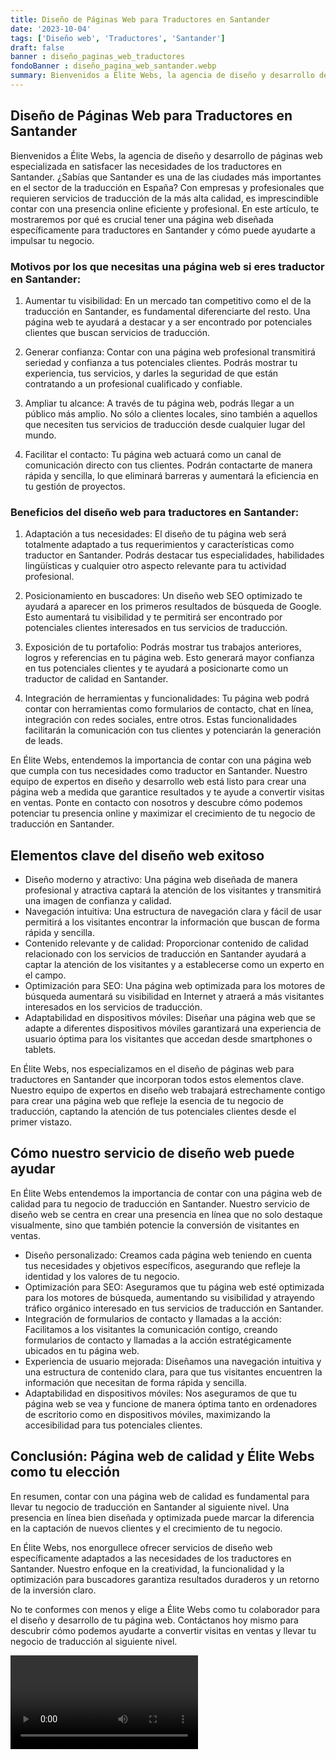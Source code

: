 ```yaml
---
title: Diseño de Páginas Web para Traductores en Santander
date: '2023-10-04'
tags: ['Diseño web', 'Traductores', 'Santander']
draft: false
banner : diseño_paginas_web_traductores
fondoBanner : diseño_pagina_web_santander.webp
summary: Bienvenidos a Élite Webs, la agencia de diseño y desarrollo de páginas web especializada en satisfacer las necesidades de los traductores en Santander. ¿Sabías que Santander es una de las ciudades más importantes en el sector de la traducción en España? Con empresas y profesionales que requieren servicios de traducción de la más alta calidad, es imprescindible contar con una presencia online eficiente y profesional. En este artículo, te mostraremos por qué es crucial tener una página web diseñada específicamente para traductores en Santander y cómo puede ayudarte a impulsar tu negocio.
---
```


## Diseño de Páginas Web para Traductores en Santander

Bienvenidos a Élite Webs, la agencia de diseño y desarrollo de páginas web especializada en satisfacer las necesidades de los traductores en Santander. ¿Sabías que Santander es una de las ciudades más importantes en el sector de la traducción en España? Con empresas y profesionales que requieren servicios de traducción de la más alta calidad, es imprescindible contar con una presencia online eficiente y profesional. En este artículo, te mostraremos por qué es crucial tener una página web diseñada específicamente para traductores en Santander y cómo puede ayudarte a impulsar tu negocio.

### Motivos por los que necesitas una página web si eres traductor en Santander:

1. Aumentar tu visibilidad: En un mercado tan competitivo como el de la traducción en Santander, es fundamental diferenciarte del resto. Una página web te ayudará a destacar y a ser encontrado por potenciales clientes que buscan servicios de traducción.

2. Generar confianza: Contar con una página web profesional transmitirá seriedad y confianza a tus potenciales clientes. Podrás mostrar tu experiencia, tus servicios, y darles la seguridad de que están contratando a un profesional cualificado y confiable.

3. Ampliar tu alcance: A través de tu página web, podrás llegar a un público más amplio. No sólo a clientes locales, sino también a aquellos que necesiten tus servicios de traducción desde cualquier lugar del mundo.

4. Facilitar el contacto: Tu página web actuará como un canal de comunicación directo con tus clientes. Podrán contactarte de manera rápida y sencilla, lo que eliminará barreras y aumentará la eficiencia en tu gestión de proyectos.

### Beneficios del diseño web para traductores en Santander:

1. Adaptación a tus necesidades: El diseño de tu página web será totalmente adaptado a tus requerimientos y características como traductor en Santander. Podrás destacar tus especialidades, habilidades lingüísticas y cualquier otro aspecto relevante para tu actividad profesional.

2. Posicionamiento en buscadores: Un diseño web SEO optimizado te ayudará a aparecer en los primeros resultados de búsqueda de Google. Esto aumentará tu visibilidad y te permitirá ser encontrado por potenciales clientes interesados en tus servicios de traducción.

3. Exposición de tu portafolio: Podrás mostrar tus trabajos anteriores, logros y referencias en tu página web. Esto generará mayor confianza en tus potenciales clientes y te ayudará a posicionarte como un traductor de calidad en Santander.

4. Integración de herramientas y funcionalidades: Tu página web podrá contar con herramientas como formularios de contacto, chat en línea, integración con redes sociales, entre otros. Estas funcionalidades facilitarán la comunicación con tus clientes y potenciarán la generación de leads.

En Élite Webs, entendemos la importancia de contar con una página web que cumpla con tus necesidades como traductor en Santander. Nuestro equipo de expertos en diseño y desarrollo web está listo para crear una página web a medida que garantice resultados y te ayude a convertir visitas en ventas. Ponte en contacto con nosotros y descubre cómo podemos potenciar tu presencia online y maximizar el crecimiento de tu negocio de traducción en Santander.

<GifSeo />

<Cta />

## Elementos clave del diseño web exitoso

- Diseño moderno y atractivo: Una página web diseñada de manera profesional y atractiva captará la atención de los visitantes y transmitirá una imagen de confianza y calidad.
- Navegación intuitiva: Una estructura de navegación clara y fácil de usar permitirá a los visitantes encontrar la información que buscan de forma rápida y sencilla.
- Contenido relevante y de calidad: Proporcionar contenido de calidad relacionado con los servicios de traducción en Santander ayudará a captar la atención de los visitantes y a establecerse como un experto en el campo.
- Optimización para SEO: Una página web optimizada para los motores de búsqueda aumentará su visibilidad en Internet y atraerá a más visitantes interesados en los servicios de traducción.
- Adaptabilidad en dispositivos móviles: Diseñar una página web que se adapte a diferentes dispositivos móviles garantizará una experiencia de usuario óptima para los visitantes que accedan desde smartphones o tablets.

En Élite Webs, nos especializamos en el diseño de páginas web para traductores en Santander que incorporan todos estos elementos clave. Nuestro equipo de expertos en diseño web trabajará estrechamente contigo para crear una página web que refleje la esencia de tu negocio de traducción, captando la atención de tus potenciales clientes desde el primer vistazo.

## Cómo nuestro servicio de diseño web puede ayudar

En Élite Webs entendemos la importancia de contar con una página web de calidad para tu negocio de traducción en Santander. Nuestro servicio de diseño web se centra en crear una presencia en línea que no solo destaque visualmente, sino que también potencie la conversión de visitantes en ventas.

- Diseño personalizado: Creamos cada página web teniendo en cuenta tus necesidades y objetivos específicos, asegurando que refleje la identidad y los valores de tu negocio.
- Optimización para SEO: Aseguramos que tu página web esté optimizada para los motores de búsqueda, aumentando su visibilidad y atrayendo tráfico orgánico interesado en tus servicios de traducción en Santander.
- Integración de formularios de contacto y llamadas a la acción: Facilitamos a los visitantes la comunicación contigo, creando formularios de contacto y llamadas a la acción estratégicamente ubicados en tu página web.
- Experiencia de usuario mejorada: Diseñamos una navegación intuitiva y una estructura de contenido clara, para que tus visitantes encuentren la información que necesitan de forma rápida y sencilla.
- Adaptabilidad en dispositivos móviles: Nos aseguramos de que tu página web se vea y funcione de manera óptima tanto en ordenadores de escritorio como en dispositivos móviles, maximizando la accesibilidad para tus potenciales clientes.

## Conclusión: Página web de calidad y Élite Webs como tu elección

En resumen, contar con una página web de calidad es fundamental para llevar tu negocio de traducción en Santander al siguiente nivel. Una presencia en línea bien diseñada y optimizada puede marcar la diferencia en la captación de nuevos clientes y el crecimiento de tu negocio.

En Élite Webs, nos enorgullece ofrecer servicios de diseño web específicamente adaptados a las necesidades de los traductores en Santander. Nuestro enfoque en la creatividad, la funcionalidad y la optimización para buscadores garantiza resultados duraderos y un retorno de la inversión claro.

No te conformes con menos y elige a Élite Webs como tu colaborador para el diseño y desarrollo de tu página web. Contáctanos hoy mismo para descubrir cómo podemos ayudarte a convertir visitas en ventas y llevar tu negocio de traducción al siguiente nivel.

<Video />

<CtaBot job='Traductores' city='Santander'/>

<Gmaps query='Santander+españa+maps' />